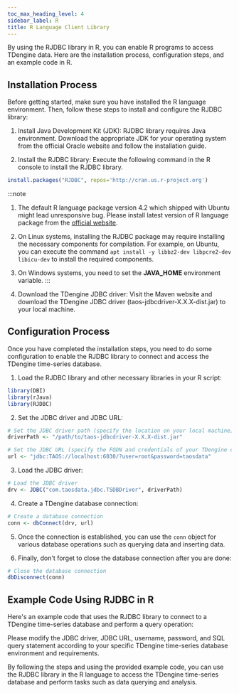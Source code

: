 ```yaml
---
toc_max_heading_level: 4
sidebar_label: R
title: R Language Client Library
---
```




By using the RJDBC library in R, you can enable R programs to access TDengine data. Here are the installation process, configuration steps, and an example code in R.

## Installation Process

Before getting started, make sure you have installed the R language environment. Then, follow these steps to install and configure the RJDBC library:

1. Install Java Development Kit (JDK): RJDBC library requires Java environment. Download the appropriate JDK for your operating system from the official Oracle website and follow the installation guide.

2. Install the RJDBC library: Execute the following command in the R console to install the RJDBC library.

```r
install.packages("RJDBC", repos='http://cran.us.r-project.org')
```

:::note
1. The default R language package version 4.2 which shipped with Ubuntu might lead unresponsive bug. Please install latest version of R language package from the [official website](https://www.r-project.org/).
2. On Linux systems, installing the RJDBC package may require installing the necessary components for compilation. For example, on Ubuntu, you can execute the command ``apt install -y libbz2-dev libpcre2-dev libicu-dev`` to install the required components.
3. On Windows systems, you need to set the **JAVA_HOME** environment variable.
:::

3. Download the TDengine JDBC driver: Visit the Maven website and download the TDengine JDBC driver (taos-jdbcdriver-X.X.X-dist.jar) to your local machine.

## Configuration Process

Once you have completed the installation steps, you need to do some configuration to enable the RJDBC library to connect and access the TDengine time-series database.

1. Load the RJDBC library and other necessary libraries in your R script:

```r
library(DBI)
library(rJava)
library(RJDBC)
```

2. Set the JDBC driver and JDBC URL:

```r
# Set the JDBC driver path (specify the location on your local machine)
driverPath <- "/path/to/taos-jdbcdriver-X.X.X-dist.jar"

# Set the JDBC URL (specify the FQDN and credentials of your TDengine cluster)
url <- "jdbc:TAOS://localhost:6030/?user=root&password=taosdata"
```

3. Load the JDBC driver:

```r
# Load the JDBC driver
drv <- JDBC("com.taosdata.jdbc.TSDBDriver", driverPath)
```

4. Create a TDengine database connection:

```r
# Create a database connection
conn <- dbConnect(drv, url)
```

5. Once the connection is established, you can use the ``conn`` object for various database operations such as querying data and inserting data.

6. Finally, don't forget to close the database connection after you are done:

```r
# Close the database connection
dbDisconnect(conn)
```

## Example Code Using RJDBC in R

Here's an example code that uses the RJDBC library to connect to a TDengine time-series database and perform a query operation:

<Rdemo/>

Please modify the JDBC driver, JDBC URL, username, password, and SQL query statement according to your specific TDengine time-series database environment and requirements.

By following the steps and using the provided example code, you can use the RJDBC library in the R language to access the TDengine time-series database and perform tasks such as data querying and analysis.
